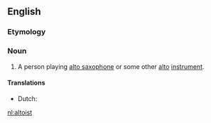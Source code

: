 ==English==

===Etymology===
{{suffix|alto|ist|lang=en}}

===Noun===
{{en-noun}}

# A person playing [[alto saxophone]] or some other [[alto]] [[instrument]].

====Translations====
{{trans-top|1. someone who plays an alto instrument}}
*Dutch: {{t+|nl|altist|m}}
{{trans-mid}}
{{trans-bottom}}

[[nl:altoist]]